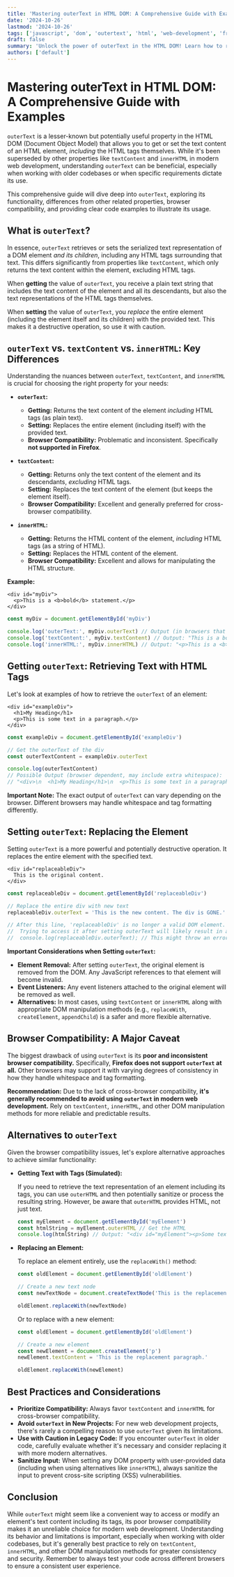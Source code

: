 ```yaml
---
title: 'Mastering outerText in HTML DOM: A Comprehensive Guide with Examples'
date: '2024-10-26'
lastmod: '2024-10-26'
tags: ['javascript', 'dom', 'outertext', 'html', 'web-development', 'front-end']
draft: false
summary: 'Unlock the power of outerText in the HTML DOM! Learn how to retrieve and manipulate the text content of elements, including surrounding HTML tags.  This comprehensive guide covers usage, browser compatibility, and best practices with practical code examples.'
authors: ['default']
---
```


# Mastering outerText in HTML DOM: A Comprehensive Guide with Examples

`outerText` is a lesser-known but potentially useful property in the HTML DOM (Document Object Model) that allows you to get or set the text content of an HTML element, _including_ the HTML tags themselves. While it's been superseded by other properties like `textContent` and `innerHTML` in modern web development, understanding `outerText` can be beneficial, especially when working with older codebases or when specific requirements dictate its use.

This comprehensive guide will dive deep into `outerText`, exploring its functionality, differences from other related properties, browser compatibility, and providing clear code examples to illustrate its usage.

## What is `outerText`?

In essence, `outerText` retrieves or sets the serialized text representation of a DOM element _and its children_, including any HTML tags surrounding that text. This differs significantly from properties like `textContent`, which only returns the text content within the element, excluding HTML tags.

When **getting** the value of `outerText`, you receive a plain text string that includes the text content of the element and all its descendants, but also the text representations of the HTML tags themselves.

When **setting** the value of `outerText`, you _replace_ the entire element (including the element itself and its children) with the provided text. This makes it a destructive operation, so use it with caution.

## `outerText` vs. `textContent` vs. `innerHTML`: Key Differences

Understanding the nuances between `outerText`, `textContent`, and `innerHTML` is crucial for choosing the right property for your needs:

- **`outerText`:**

  - **Getting:** Returns the text content of the element _including_ HTML tags (as plain text).
  - **Setting:** Replaces the entire element (including itself) with the provided text.
  - **Browser Compatibility:** Problematic and inconsistent. Specifically **not supported in Firefox**.

- **`textContent`:**

  - **Getting:** Returns only the text content of the element and its descendants, _excluding_ HTML tags.
  - **Setting:** Replaces the text content of the element (but keeps the element itself).
  - **Browser Compatibility:** Excellent and generally preferred for cross-browser compatibility.

- **`innerHTML`:**
  - **Getting:** Returns the HTML content of the element, _including_ HTML tags (as a string of HTML).
  - **Setting:** Replaces the HTML content of the element.
  - **Browser Compatibility:** Excellent and allows for manipulating the HTML structure.

**Example:**

```plaintext
<div id="myDiv">
  <p>This is a <b>bold</b> statement.</p>
</div>
```

```javascript
const myDiv = document.getElementById('myDiv')

console.log('outerText:', myDiv.outerText) // Output (in browsers that support it): "<div>\n  This is a bold statement.\n</div>"  (The actual output may vary slightly based on the browser)
console.log('textContent:', myDiv.textContent) // Output: "This is a bold statement."
console.log('innerHTML:', myDiv.innerHTML) // Output: "<p>This is a <b>bold</b> statement.</p>"
```

## Getting `outerText`: Retrieving Text with HTML Tags

Let's look at examples of how to retrieve the `outerText` of an element:

```plaintext
<div id="exampleDiv">
  <h1>My Heading</h1>
  <p>This is some text in a paragraph.</p>
</div>
```

```javascript
const exampleDiv = document.getElementById('exampleDiv')

// Get the outerText of the div
const outerTextContent = exampleDiv.outerText

console.log(outerTextContent)
// Possible Output (browser dependent, may include extra whitespace):
// "<div>\n  <h1>My Heading</h1>\n  <p>This is some text in a paragraph.</p>\n</div>"
```

**Important Note:** The exact output of `outerText` can vary depending on the browser. Different browsers may handle whitespace and tag formatting differently.

## Setting `outerText`: Replacing the Element

Setting `outerText` is a more powerful and potentially destructive operation. It replaces the entire element with the specified text.

```plaintext
<div id="replaceableDiv">
  This is the original content.
</div>
```

```javascript
const replaceableDiv = document.getElementById('replaceableDiv')

// Replace the entire div with new text
replaceableDiv.outerText = 'This is the new content. The div is GONE.'

// After this line, 'replaceableDiv' is no longer a valid DOM element.
//  Trying to access it after setting outerText will likely result in an error.
//  console.log(replaceableDiv.outerText); // This might throw an error!
```

**Important Considerations when Setting `outerText`:**

- **Element Removal:** After setting `outerText`, the original element is removed from the DOM. Any JavaScript references to that element will become invalid.
- **Event Listeners:** Any event listeners attached to the original element will be removed as well.
- **Alternatives:** In most cases, using `textContent` or `innerHTML` along with appropriate DOM manipulation methods (e.g., `replaceWith`, `createElement`, `appendChild`) is a safer and more flexible alternative.

## Browser Compatibility: A Major Caveat

The biggest drawback of using `outerText` is its **poor and inconsistent browser compatibility.** Specifically, **Firefox does not support `outerText` at all.** Other browsers may support it with varying degrees of consistency in how they handle whitespace and tag formatting.

**Recommendation:** Due to the lack of cross-browser compatibility, **it's generally recommended to avoid using `outerText` in modern web development.** Rely on `textContent`, `innerHTML`, and other DOM manipulation methods for more reliable and predictable results.

## Alternatives to `outerText`

Given the browser compatibility issues, let's explore alternative approaches to achieve similar functionality:

- **Getting Text with Tags (Simulated):**

  If you need to retrieve the text representation of an element including its tags, you can use `outerHTML` and then potentially sanitize or process the resulting string. However, be aware that `outerHTML` provides HTML, not just text.

  ```javascript
  const myElement = document.getElementById('myElement')
  const htmlString = myElement.outerHTML // Get the HTML
  console.log(htmlString) // Output: "<div id="myElement"><p>Some text</p></div>"
  ```

- **Replacing an Element:**

  To replace an element entirely, use the `replaceWith()` method:

  ```javascript
  const oldElement = document.getElementById('oldElement')

  // Create a new text node
  const newTextNode = document.createTextNode('This is the replacement text.')

  oldElement.replaceWith(newTextNode)
  ```

  Or to replace with a new element:

  ```javascript
  const oldElement = document.getElementById('oldElement')

  // Create a new element
  const newElement = document.createElement('p')
  newElement.textContent = 'This is the replacement paragraph.'

  oldElement.replaceWith(newElement)
  ```

## Best Practices and Considerations

- **Prioritize Compatibility:** Always favor `textContent` and `innerHTML` for cross-browser compatibility.
- **Avoid `outerText` in New Projects:** For new web development projects, there's rarely a compelling reason to use `outerText` given its limitations.
- **Use with Caution in Legacy Code:** If you encounter `outerText` in older code, carefully evaluate whether it's necessary and consider replacing it with more modern alternatives.
- **Sanitize Input:** When setting any DOM property with user-provided data (including when using alternatives like `innerHTML`), always sanitize the input to prevent cross-site scripting (XSS) vulnerabilities.

## Conclusion

While `outerText` might seem like a convenient way to access or modify an element's text content including its tags, its poor browser compatibility makes it an unreliable choice for modern web development. Understanding its behavior and limitations is important, especially when working with older codebases, but it's generally best practice to rely on `textContent`, `innerHTML`, and other DOM manipulation methods for greater consistency and security. Remember to always test your code across different browsers to ensure a consistent user experience.
